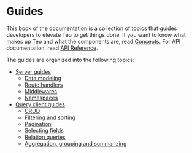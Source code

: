 # Guides

This book of the documentation is a collection of topics that guides developers
to elevate Teo to get things done. If you want to know what makes up Teo and
what the components are, read [Concepts](/docs/concepts). For API documentation, 
read [API Reference](/docs/reference/api-reference).

The guides are organized into the following topics:

* [Server guides](/docs/guides/server-guides)
  * [Data modeling](/docs/guides/server-guides/data-modeling)
  * [Route handlers](/docs/guides/server-guides/route-handlers)
  * [Middlewares](/docs/guides/server-guides/middlewares)
  * [Namespaces](/docs/guides/server-guides/namespaces)
* [Query client guides](/docs/guides/query-client-guides)
  - [CRUD](/docs/guides/query-client-guides/crud)
  - [Filtering and sorting](/docs/guides/query-client-guides/filtering-and-sorting)
  - [Pagination](/docs/guides/query-client-guides/pagination)
  - [Selecting fields](/docs/guides/query-client-guides/selecting-fields)
  - [Relation queries](/docs/guides/query-client-guides/relation-queries)
  - [Aggregation, grouping and summarizing](/docs/guides/query-client-guides/aggregation-grouping-summarizing)